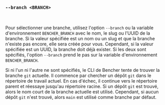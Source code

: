 ### `--branch <BRANCH>`

<br />

Pour sélectionner une branche, utilisez l'option `--branch` ou la variable d'environnement `BENCHER_BRANCH` avec le nom, le slug ou l'UUID de la branche. Si la valeur spécifiée est un nom ou un slug et que la branche n'existe pas encore, elle sera créée pour vous. Cependant, si la valeur spécifiée est un UUID, la branche doit déjà exister. Si les deux sont spécifiés, l'option `--branch` prend le pas sur la variable d'environnement `BENCHER_BRANCH`.

Si ni l'un ni l'autre ne sont spécifiés, le CLI de Bencher tente de trouver la branche `git` actuelle. Il commence par chercher un dépôt `git` dans le répertoire de travail actuel. En cas d'échec, il continue vers le répertoire parent et réessaye jusqu'au répertoire racine. Si un dépôt `git` est trouvé, alors le nom court de la branche actuelle est utilisé. Cependant, si aucun dépôt `git` n'est trouvé, alors `main` est utilisé comme branche par défaut.